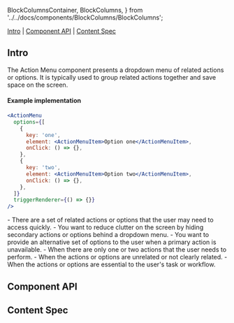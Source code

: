   BlockColumnsContainer,
  BlockColumns,
} from '../../docs/components/BlockColumns/BlockColumns';

<Meta of={ActionMenuStories} />

<Title>ActionMenu</Title>

[Intro](#Intro) | [Component API](#ComponentAPI) | [Content Spec](#ContentSpec)

## Intro <a id="Intro" />

The Action Menu component presents a dropdown menu of related actions or options. It is typically
used to group related actions together and save space on the screen.

<Canvas of={ActionMenuStories.Default} sourceState="none" />

#### Example implementation

```jsx
<ActionMenu
  options={[
    {
      key: 'one',
      element: <ActionMenuItem>Option one</ActionMenuItem>,
      onClick: () => {},
    },
    {
      key: 'two',
      element: <ActionMenuItem>Option two</ActionMenuItem>,
      onClick: () => {},
    },
  ]}
  triggerRenderer={() => {}}
/>
```

<BlockColumnsContainer>
  <BlockColumns label="When to Use">
    - There are a set of related actions or options that the user may need to
    access quickly. - You want to reduce clutter on the screen by hiding
    secondary actions or options behind a dropdown menu. - You want to provide
    an alternative set of options to the user when a primary action is
    unavailable.
  </BlockColumns>
  <BlockColumns isNegative label="When Not to Use">
    - When there are only one or two actions that the user needs to perform. -
    When the actions or options are unrelated or not clearly related. - When the
    actions or options are essential to the user's task or workflow.
  </BlockColumns>
</BlockColumnsContainer>

## Component API <a id="ComponentAPI" />

<ArgsTable />

## Content Spec <a id="ContentSpec" />

<Figma
  showLink
  height="100%"
  url="https://www.figma.com/file/9FDwjR8lYvincseDkKypC4/Component-Documentations?type=design&node-id=97-20299&mode=design&t=yMPgy8XRD1OTobuX-4"
/>
